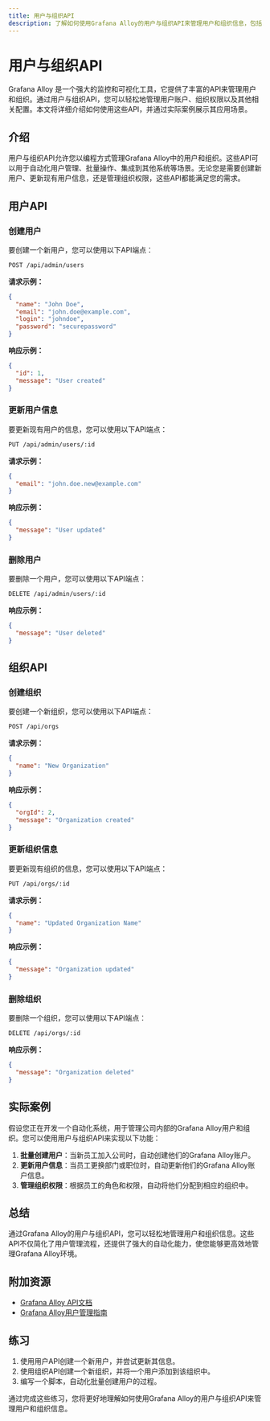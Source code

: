 ```yaml
---
title: 用户与组织API
description: 了解如何使用Grafana Alloy的用户与组织API来管理用户和组织信息，包括创建、更新和删除用户，以及管理组织权限。
---
```


# 用户与组织API

Grafana Alloy 是一个强大的监控和可视化工具，它提供了丰富的API来管理用户和组织。通过用户与组织API，您可以轻松地管理用户账户、组织权限以及其他相关配置。本文将详细介绍如何使用这些API，并通过实际案例展示其应用场景。

## 介绍

用户与组织API允许您以编程方式管理Grafana Alloy中的用户和组织。这些API可以用于自动化用户管理、批量操作、集成到其他系统等场景。无论您是需要创建新用户、更新现有用户信息，还是管理组织权限，这些API都能满足您的需求。

## 用户API

### 创建用户

要创建一个新用户，您可以使用以下API端点：

```bash
POST /api/admin/users
```

**请求示例：**

```json
{
  "name": "John Doe",
  "email": "john.doe@example.com",
  "login": "johndoe",
  "password": "securepassword"
}
```

**响应示例：**

```json
{
  "id": 1,
  "message": "User created"
}
```

### 更新用户信息

要更新现有用户的信息，您可以使用以下API端点：

```bash
PUT /api/admin/users/:id
```

**请求示例：**

```json
{
  "email": "john.doe.new@example.com"
}
```

**响应示例：**

```json
{
  "message": "User updated"
}
```

### 删除用户

要删除一个用户，您可以使用以下API端点：

```bash
DELETE /api/admin/users/:id
```

**响应示例：**

```json
{
  "message": "User deleted"
}
```

## 组织API

### 创建组织

要创建一个新组织，您可以使用以下API端点：

```bash
POST /api/orgs
```

**请求示例：**

```json
{
  "name": "New Organization"
}
```

**响应示例：**

```json
{
  "orgId": 2,
  "message": "Organization created"
}
```

### 更新组织信息

要更新现有组织的信息，您可以使用以下API端点：

```bash
PUT /api/orgs/:id
```

**请求示例：**

```json
{
  "name": "Updated Organization Name"
}
```

**响应示例：**

```json
{
  "message": "Organization updated"
}
```

### 删除组织

要删除一个组织，您可以使用以下API端点：

```bash
DELETE /api/orgs/:id
```

**响应示例：**

```json
{
  "message": "Organization deleted"
}
```

## 实际案例

假设您正在开发一个自动化系统，用于管理公司内部的Grafana Alloy用户和组织。您可以使用用户与组织API来实现以下功能：

1. **批量创建用户**：当新员工加入公司时，自动创建他们的Grafana Alloy账户。
2. **更新用户信息**：当员工更换部门或职位时，自动更新他们的Grafana Alloy账户信息。
3. **管理组织权限**：根据员工的角色和权限，自动将他们分配到相应的组织中。

## 总结

通过Grafana Alloy的用户与组织API，您可以轻松地管理用户和组织信息。这些API不仅简化了用户管理流程，还提供了强大的自动化能力，使您能够更高效地管理Grafana Alloy环境。

## 附加资源

- [Grafana Alloy API文档](https://grafana.com/docs/grafana/latest/http_api/)
- [Grafana Alloy用户管理指南](https://grafana.com/docs/grafana/latest/administration/user-management/)

## 练习

1. 使用用户API创建一个新用户，并尝试更新其信息。
2. 使用组织API创建一个新组织，并将一个用户添加到该组织中。
3. 编写一个脚本，自动化批量创建用户的过程。

通过完成这些练习，您将更好地理解如何使用Grafana Alloy的用户与组织API来管理用户和组织信息。